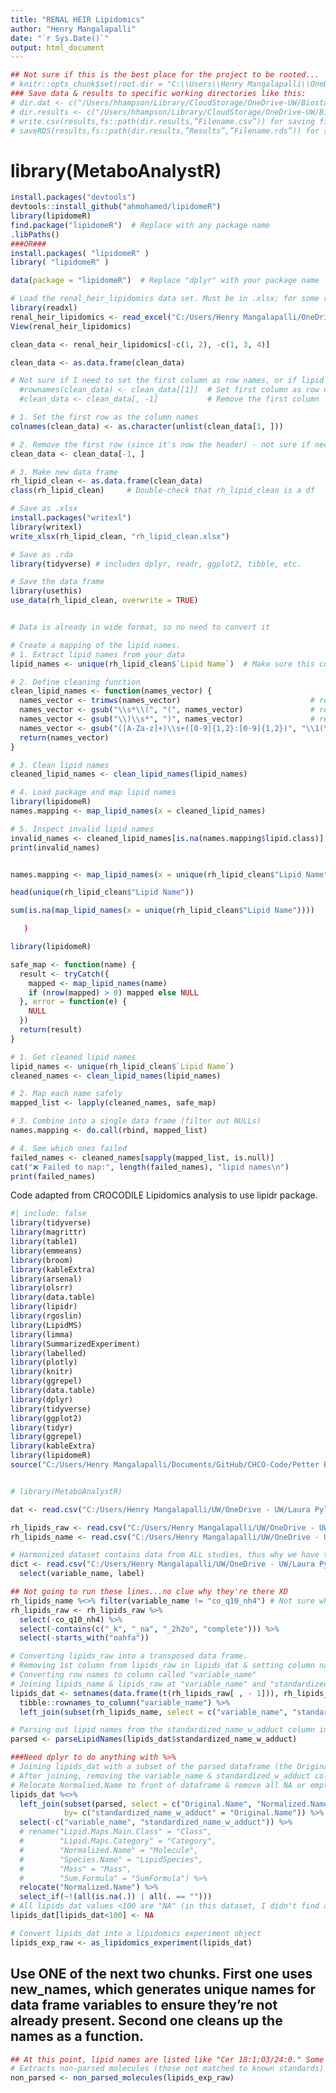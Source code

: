 ```yaml
---
title: "RENAL HEIR Lipidomics"
author: "Henry Mangalapalli"
date: "`r Sys.Date()`"
output: html_document
---
```


```r
## Not sure if this is the best place for the project to be rooted...
# knitr::opts_chunk$set(root.dir = "C:\\Users\\Henry Mangalapalli\\OneDrive\\Henry - UW\\Laura Pyle's files - Biostatistics Core Shared Drive\\Renal HEIR\\Data_Raw")
### Save data & results to specific working directories like this:
# dir.dat <- c("/Users/hhampson/Library/CloudStorage/OneDrive-UW/Biostatistics Core Shared Drive")
# dir.results <- c("/Users/hhampson/Library/CloudStorage/OneDrive-UW/Biostatistics Core Shared Drive/Liver Project/NEBULA Results")
# write.csv(results,fs::path(dir.results,”Filename.csv”)) for saving files
# saveRDS(results,fs::path(dir.results,”Results”,”Filename.rds”)) for saving files to folder within dir.results
```

# library(MetaboAnalystR)

```r
install.packages("devtools")
devtools::install_github("ahmohamed/lipidomeR")
library(lipidomeR)
find.package("lipidomeR")  # Replace with any package name
.libPaths()
###OR###
install.packages( "lipidomeR" )
library( "lipidomeR" )

data(package = "lipidomeR")  # Replace "dplyr" with your package name


```

```r
# Load the renal_heir_lipidomics data set. Must be in .xlsx; for some reason, .csv doesn't work
library(readxl)
renal_heir_lipidomics <- read_excel("C:/Users/Henry Mangalapalli/OneDrive - UW/Laura Pyle's files - Biostatistics Core Shared Drive/Renal HEIR/Data_Raw/renal_heir_lipidomics.xlsx")
View(renal_heir_lipidomics)
```

```r
clean_data <- renal_heir_lipidomics[-c(1, 2), -c(1, 3, 4)]

clean_data <- as.data.frame(clean_data)

# Not sure if I need to set the first column as row names, or if lipid names should be its own column
  #rownames(clean_data) <- clean_data[[1]]  # Set first column as row names
  #clean_data <- clean_data[, -1]           # Remove the first column

# 1. Set the first row as the column names
colnames(clean_data) <- as.character(unlist(clean_data[1, ]))

# 2. Remove the first row (since it's now the header) - not sure if necessary?
clean_data <- clean_data[-1, ]

# 3. Make new data frame
rh_lipid_clean <- as.data.frame(clean_data)
class(rh_lipid_clean)     # Double-check that rh_lipid_clean is a df
```


```r
# Save as .xlsx
install.packages("writexl")
library(writexl)
write_xlsx(rh_lipid_clean, "rh_lipid_clean.xlsx")
```


```r
# Save as .rda
library(tidyverse) # includes dplyr, readr, ggplot2, tibble, etc.

# Save the data frame
library(usethis)
use_data(rh_lipid_clean, overwrite = TRUE)



```


```r
# Data is already in wide format, so no need to convert it

# Create a mapping of the lipid names.
# 1. Extract lipid names from your data
lipid_names <- unique(rh_lipid_clean$`Lipid Name`)  # Make sure this column exists

# 2. Define cleaning function
clean_lipid_names <- function(names_vector) {
  names_vector <- trimws(names_vector)                             # remove leading/trailing spaces
  names_vector <- gsub("\\s*\\(", "(", names_vector)               # remove space before (
  names_vector <- gsub("\\)\\s*", ")", names_vector)               # remove space after )
  names_vector <- gsub("([A-Za-z]+)\\s+([0-9]{1,2}:[0-9]{1,2})", "\\1(\\2)", names_vector)
  return(names_vector)
}

# 3. Clean lipid names
cleaned_lipid_names <- clean_lipid_names(lipid_names)

# 4. Load package and map lipid names
library(lipidomeR)
names.mapping <- map_lipid_names(x = cleaned_lipid_names)

# 5. Inspect invalid lipid names
invalid_names <- cleaned_lipid_names[is.na(names.mapping$lipid.class)]
print(invalid_names)


names.mapping <- map_lipid_names(x = unique(rh_lipid_clean$"Lipid Name"))

head(unique(rh_lipid_clean$"Lipid Name"))

sum(is.na(map_lipid_names(x = unique(rh_lipid_clean$"Lipid Name"))))

   )
```

```r
library(lipidomeR)

safe_map <- function(name) {
  result <- tryCatch({
    mapped <- map_lipid_names(name)
    if (nrow(mapped) > 0) mapped else NULL
  }, error = function(e) {
    NULL
  })
  return(result)
}

# 1. Get cleaned lipid names
lipid_names <- unique(rh_lipid_clean$`Lipid Name`)
cleaned_names <- clean_lipid_names(lipid_names)

# 2. Map each name safely
mapped_list <- lapply(cleaned_names, safe_map)

# 3. Combine into a single data frame (filter out NULLs)
names.mapping <- do.call(rbind, mapped_list)

# 4. See which ones failed
failed_names <- cleaned_names[sapply(mapped_list, is.null)]
cat("❌ Failed to map:", length(failed_names), "lipid names\n")
print(failed_names)


```

Code adapted from CROCODILE Lipidomics analysis to use lipidr package.
```r
#| include: false
library(tidyverse)
library(magrittr)
library(table1)
library(emmeans)
library(broom)
library(kableExtra)
library(arsenal)
library(olsrr)
library(data.table)
library(lipidr)
library(rgoslin)
library(LipidMS)
library(limma)
library(SummarizedExperiment)
library(labelled)
library(plotly)
library(knitr)
library(ggrepel)
library(data.table)
library(dplyr)
library(tidyverse)
library(ggplot2)
library(tidyr)
library(ggrepel)
library(kableExtra)
library(lipidomeR)
source("C:/Users/Henry Mangalapalli/Documents/GitHub/CHCO-Code/Petter Bjornstad/CROCODILE/lipidr_unadj_function_R.R")


# library(MetaboAnalystR)
```

```r
dat <- read.csv("C:/Users/Henry Mangalapalli/UW/OneDrive - UW/Laura Pyle's files - Biostatistics Core Shared Drive/Data Harmonization/Data Clean/harmonized_dataset.csv")

rh_lipids_raw <- read.csv("C:/Users/Henry Mangalapalli/UW/OneDrive - UW/Laura Pyle's files - Biostatistics Core Shared Drive/Renal HEIR/Data_Raw/renal_heir_lipidomics.csv")
rh_lipids_name <- read.csv("C:/Users/Henry Mangalapalli/UW/OneDrive - UW/Laura Pyle's files - Biostatistics Core Shared Drive/Renal HEIR/Data_Raw/renal_heir_lipidomics_name.csv")

# Harmonized dataset contains data from ALL studies, thus why we have to separate out by Crocodile later on
dict <- read.csv("C:/Users/Henry Mangalapalli/UW/OneDrive - UW/Laura Pyle's files - Biostatistics Core Shared Drive/Data Harmonization/data_dictionary_master.csv", na.strings = c(" ", "", "-9999",-9999)) %>%
  select(variable_name, label)

## Not going to run these lines...no clue why they're there XD
rh_lipids_name %<>% filter(variable_name != "co_q10_nh4") # Not sure why this is here...doesn't seem to do anything?
rh_lipids_raw <- rh_lipids_raw %>%
  select(-co_q10_nh4) %>%
  select(-contains(c("_k", "_na", "_2h2o", "complete"))) %>%
  select(-starts_with("oahfa"))

# Converting lipids_raw into a transposed data frame. 
# Removing 1st column from lipids_raw in lipids_dat & setting column names to come from that 1st column.
# Converting row names to column called "variable_name"
# Joining lipids_name & lipids_raw at "variable_name" and "standardized_name_w_adduct" column
lipids_dat <- setnames(data.frame(t(rh_lipids_raw[ , - 1])), rh_lipids_raw[ , 1]) %>% 
  tibble::rownames_to_column("variable_name") %>%
  left_join(subset(rh_lipids_name, select = c("variable_name", "standardized_name_w_adduct"))) 

# Parsing out lipid names from the standardized_name_w_adduct column in lipids_name
parsed <- parseLipidNames(lipids_dat$standardized_name_w_adduct)

###Need dplyr to do anything with %>%
# Joining lipids_dat with a subset of the parsed dataframe (the Original.Name & Normalized.Name columns)
# After joining, removing the variable_name & standardized_w_adduct columns
# Relocate Normalied.Name to front of dataframe & remove all NA or empty ("") strings
lipids_dat %<>%
  left_join(subset(parsed, select = c("Original.Name", "Normalized.Name")), 
            by= c("standardized_name_w_adduct" = "Original.Name")) %>%
  select(-c("variable_name", "standardized_name_w_adduct")) %>% 
  # rename("Lipid.Maps.Main.Class" = "Class",
  #        "Lipid.Maps.Category" = "Category",
  #        "Normalized.Name" = "Molecule",
  #        "Species.Name" = "LipidSpecies",
  #        "Mass" = "Mass",
  #        "Sum.Formula" = "SumFormula") %>%
  relocate("Normalized.Name") %>%
  select_if(~!(all(is.na(.)) | all(. == ""))) 
# All lipids_dat values <100 are "NA" (in this dataset, I didn't find any)
lipids_dat[lipids_dat<100] <- NA

# Convert lipids_dat into a lipidomics experiment object
lipids_exp_raw <- as_lipidomics_experiment(lipids_dat)
```

## Use ONE of the next two chunks. First one uses new_names, which generates unique names for data frame variables to ensure they're not already present. Second one cleans up the names as a function.
```r
## At this point, lipid names are listed like "Cer 18:1;O3/24:0." Some are duplicate names & don't follow the format CLS xx:x/yy:y. ##
# Extracts non-parsed molecules (those not matched to known standards) from lipidomics experiment object
non_parsed <- non_parsed_molecules(lipids_exp_raw)
```

